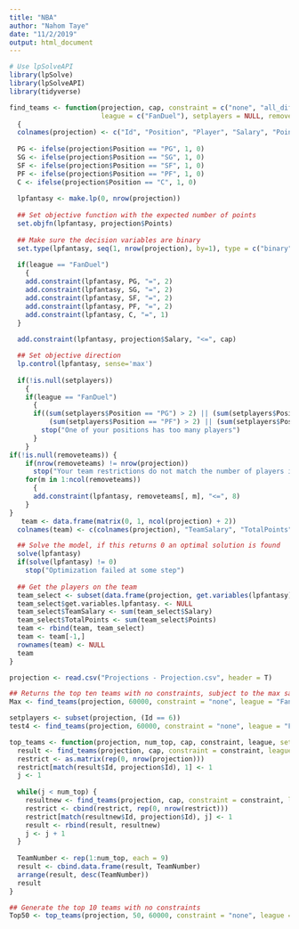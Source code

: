 ```yaml
---
title: "NBA"
author: "Nahom Taye"
date: "11/2/2019"
output: html_document
---
```

```r
# Use lpSolveAPI
library(lpSolve)
library(lpSolveAPI)
library(tidyverse)
```



```r
find_teams <- function(projection, cap, constraint = c("none", "all_diff", "no_opp"), 
                       league = c("FanDuel"), setplayers = NULL, removeteams = NULL) 
  {
  colnames(projection) <- c("Id", "Position", "Player", "Salary", "Points" )
  
  PG <- ifelse(projection$Position == "PG", 1, 0)
  SG <- ifelse(projection$Position == "SG", 1, 0)
  SF <- ifelse(projection$Position == "SF", 1, 0)
  PF <- ifelse(projection$Position == "PF", 1, 0)
  C <- ifelse(projection$Position == "C", 1, 0)
  
  lpfantasy <- make.lp(0, nrow(projection))
  
  ## Set objective function with the expected number of points
  set.objfn(lpfantasy, projection$Points)
  
  ## Make sure the decision variables are binary
  set.type(lpfantasy, seq(1, nrow(projection), by=1), type = c("binary"))
  
  if(league == "FanDuel")
    {
    add.constraint(lpfantasy, PG, "=", 2)
    add.constraint(lpfantasy, SG, "=", 2)
    add.constraint(lpfantasy, SF, "=", 2)
    add.constraint(lpfantasy, PF, "=", 2)
    add.constraint(lpfantasy, C, "=", 1)
  }
  
  add.constraint(lpfantasy, projection$Salary, "<=", cap)

  ## Set objective direction
  lp.control(lpfantasy, sense='max')
  
  if(!is.null(setplayers)) 
    {
    if(league == "FanDuel")
      {
      if((sum(setplayers$Position == "PG") > 2) || (sum(setplayers$Position == "SG") > 2) || (sum(setplayers$Position == "SF") > 2) ||
          (sum(setplayers$Position == "PF") > 2) || (sum(setplayers$Position == "C") > 1))
        stop("One of your positions has too many players")
      }
    }
if(!is.null(removeteams)) {
    if(nrow(removeteams) != nrow(projection))
      stop("Your team restrictions do not match the number of players included in the 'Projection' file")
    for(m in 1:ncol(removeteams)) 
      {
      add.constraint(lpfantasy, removeteams[, m], "<=", 8)
    }
}
   team <- data.frame(matrix(0, 1, ncol(projection) + 2))
  colnames(team) <- c(colnames(projection), "TeamSalary", "TotalPoints")

  ## Solve the model, if this returns 0 an optimal solution is found
  solve(lpfantasy)
  if(solve(lpfantasy) != 0)
    stop("Optimization failed at some step")
  
  ## Get the players on the team
  team_select <- subset(data.frame(projection, get.variables(lpfantasy)), get.variables.lpfantasy. == 1)
  team_select$get.variables.lpfantasy. <- NULL
  team_select$TeamSalary <- sum(team_select$Salary)
  team_select$TotalPoints <- sum(team_select$Points)
  team <- rbind(team, team_select)
  team <- team[-1,]
  rownames(team) <- NULL
  team
}
```

 
```r
projection <- read.csv("Projections - Projection.csv", header = T)

## Returns the top ten teams with no constraints, subject to the max salary cap of 60,000
Max <- find_teams(projection, 60000, constraint = "none", league = "FanDuel", setplayers = NULL, removeteams = NULL)
```

```r
setplayers <- subset(projection, (Id == 6))
test4 <- find_teams(projection, 60000, constraint = "none", league = "FanDuel", setplayers = setplayers, removeteams = NULL)
```

``` r
top_teams <- function(projection, num_top, cap, constraint, league, setplayers = NULL) {
  result <- find_teams(projection, cap, constraint = constraint, league = league, setplayers = setplayers)
  restrict <- as.matrix(rep(0, nrow(projection)))
  restrict[match(result$Id, projection$Id), 1] <- 1
  j <- 1
  
  while(j < num_top) {
    resultnew <- find_teams(projection, cap, constraint = constraint, league = league, setplayers = setplayers, removeteams = restrict)
    restrict <- cbind(restrict, rep(0, nrow(restrict)))
    restrict[match(resultnew$Id, projection$Id), j] <- 1
    result <- rbind(result, resultnew)
    j <- j + 1
  }
  
  TeamNumber <- rep(1:num_top, each = 9)
  result <- cbind.data.frame(result, TeamNumber)
  arrange(result, desc(TeamNumber))
  result
}

## Generate the top 10 teams with no constraints
Top50 <- top_teams(projection, 50, 60000, constraint = "none", league = "FanDuel")
```
